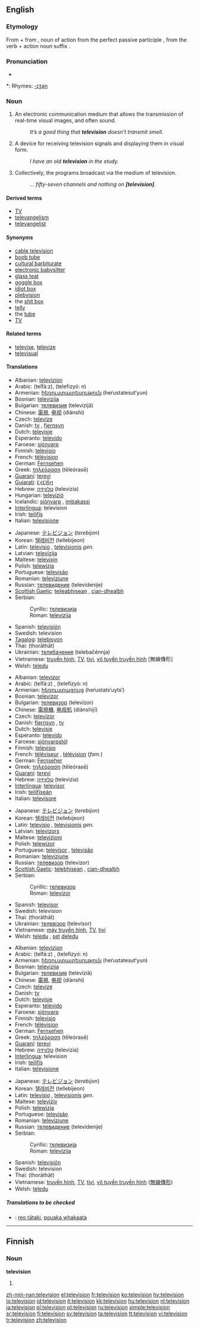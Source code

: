 {{see|télévision|televisión}}
{{wikipedia}}
==English==

===Etymology===
From {{Gr.}} {{term|tele-||distant}} + {{term|vision}} from {{L.}} {{term|visio||vision, seeing|lang=la}}, noun of action from the perfect passive participle {{term|visus||that which is seen}}, from the verb {{term|videre||to see}} + action noun suffix {{term|-io|lang=la}}.

===Pronunciation===
* {{audio|en-us-television.ogg|Audio (US)}}

*: Rhymes: [[Rhymes:English:-ɪʒən|-ɪʒən]]

===Noun===
{{en-noun|s|-}}

# {{uncountable}} An electronic communication medium that allows the transmission of real-time visual images, and often sound.
#: ''It’s a good thing that '''television''' doesn’t transmit smell.''
# {{countable}} A device for receiving television signals and displaying them in visual form.
#: ''I have an old '''television''' in the study.''
# {{uncountable}} Collectively, the programs broadcast via the medium of television.
#: ''... fifty-seven channels and nothing on '''[television]'''.''

====Derived terms====
* [[TV]]
* [[televangelism]]
* [[televangelist]]

====Synonyms====
* [[cable television]]
* [[boob tube]]
* [[cultural barbiturate]]
* [[electronic babysitter]]
* [[glass teat]]
* [[goggle box]]
* [[idiot box]]
* [[plebvision]]
* the [[shit box]]
* [[telly]]
* the [[tube]]
* [[TV]]

====Related terms====
* [[televise]], [[televize]]
* [[televisual]]

====Translations====
{{trans-top|medium}}
* Albanian: [[televizion]]
* Arabic: {{ARchar|[[تلفاز]]}} (telfá:z), {{ARchar|[[تلفزيون]]}} (telefizyó: n)
* Armenian: [[հեռուստատեսություն]] (heŕustatesut‘yun)
* Bosnian: [[televizija#Bosnian|televizija]] {{f}}
* Bulgarian: [[телевизия]] (televízijǎ) {{f}}
* Chinese: [[電視]], [[电视]] (diànshì)
* Czech: [[televize]] {{f}}
* Danish: [[tv]] {{n}}, [[fjernsyn]] {{n}}
* Dutch: [[televisie]] {{m}}
* Esperanto: [[televido]]
* Faroese: [[sjónvarp]] {{n}}
* Finnish: [[televisio]]
* French: [[télévision]] {{f}}
* German: [[Fernsehen]] {{n}}
* Greek: [[τηλεόραση]] (tēleórasē) {{f}}
* [[Guaraní]]: [[terevi]]
* [[Gujarati]]: [[દૂરદર્શન]]
* Hebrew: [[טלוויזיה]] (televizia) {{f}}
* Hungarian: [[televízió]]
* Icelandic: [[sjónvarp]] {{n}}, [[imbakassi]] {{m}}
* [[Interlingua]]: television
* Irish: [[teilifís]] {{f}}
* Italian: [[televisione]] {{f}}
{{trans-mid}}
* Japanese: [[テレビジョン]] (''terebijon'')
* Korean: [[텔레비전]] (tellebijeon)
* Latin: [[televisio]] {{f}}, [[televisionis]] ''gen.''
* Latvian: [[televīzija]] {{f}}
* Maltese: [[televixin]]
* Polish: [[telewizja]] {{f}}
* Portuguese: [[televisão]] {{f}}
* Romanian: [[televiziune]] {{f}}
* Russian: [[телевидение]] (televídenije) {{n}}
* [[Scottish Gaelic]]: [[teileabhisean]] {{m}}, [[cian-dhealbh]] {{f}}
* Serbian:
*: Cyrillic: [[телевизија#Serbian|телевизија]] {{f}}
*: Roman: [[televizija#Serbian|televizija]] {{f}}
* Spanish: [[televisión]] {{f}}
* Swedish: television
* [[Tagalog]]: [[telebisyon]] {{f}}
* Thai: {{THchar|[[โทรทัศน์]]}} (thorāthāt)
* Ukrainian: [[телебачення]] (telebačénnja) {{f}}
* Vietnamese: [[truyền hình]], [[TV]], [[tivi]], [[vô tuyến truyền hình]] [無線傳形]
* Welsh: [[teledu]] {{m}}
{{trans-bottom}}

{{trans-top|television set}}
* Albanian: [[televizor]]
* Arabic: {{ARchar|[[تلفاز]]}} (telfá:z) {{m}}, {{ARchar|[[تلفزيون]]}} (telefizyó: n) {{m}}
* Armenian: [[հեռուստացույց]] (heŕustats‘uyts‘)
* Bosnian: [[televizor#Bosnian|televizor]] {{m}}
* Bulgarian: [[телевизор]] (televízor) {{m}}
* Chinese: [[電視機]], [[电视机]] (diànshìjī)
* Czech: [[televizor]] {{m}}
* Danish: [[fjernsyn]] {{n}}, [[tv]] {{n}}
* Dutch: [[televisie]] {{m}}
* Esperanto: [[televido]]
* Faroese: [[sjónvarpstól]] {{n}}
* Finnish: [[televisio]]
* French: [[téléviseur]] {{m}}, [[télévision]] {{f}} (''fam.'')
* German: [[Fernseher]] {{m}}
* Greek: [[τηλεόραση]] (tēleórasē) {{f}}
* [[Guaraní]]: [[terevi]]
* Hebrew: [[טלוויזיה]] (televizia) {{f}}
* [[Interlingua]]: [[televisor]]
* Irish: [[teilifíseán]] {{m}}
* Italian: [[televisore]] {{m}}
{{trans-mid}}
* Japanese: [[テレビジョン]] (''terebijon'')
* Korean: [[텔레비전]] (tellebijeon)
* Latin: [[televisio]] {{f}}, [[televisionis]] ''gen.''
* Latvian: [[televizors]] {{m}}
* Maltese: [[televiżjoni]]
* Polish: [[telewizor]] {{m}}
* Portuguese: [[televisor#Portuguese|televisor]] {{m}}, [[televisão]] {{f}}
* Romanian: [[televiziune]] {{f}}
* Russian: [[телевизор]] (televízor) {{m}}
* [[Scottish Gaelic]]: [[telebhisean]] {{m}}, [[cian-dhealbh]] {{f}}
* Serbian:
*: Cyrillic: [[телевизор#Serbian|телевизор]] {{m}}
*: Roman: [[televizor#Serbian|televizor]] {{m}}
* Spanish: [[televisor]] {{m}}
* Swedish: television
* Thai: {{THchar|[[โทรทัศน์]]}} (thorāthāt)
* Ukrainian: [[телевізор]] (televísor) {{m}}
* Vietnamese: [[máy truyền hình]], [[TV]], [[tivi]]
* Welsh: [[teledu]] {{m}}, [[set]] [[teledu|deledu]] {{m}}
{{trans-bottom}}

{{trans-top|program broadcasting}}
* Albanian: [[televizion]]
* Arabic: {{ARchar|[[تلفاز]]}} (telfá:z) {{m}}, {{ARchar|[[تلفزيون]]}} (telefizyó: n) {{m}}
* Armenian: [[հեռուստատեսություն]] (heŕustatesut‘yun)
* Bosnian: [[televizija#Bosnian|televizija]] {{f}}
* Bulgarian: [[телевизия]] (televíziǎ) {{f}}
* Chinese: [[電視]], [[电视]] (diànshì)
* Czech: [[televize]] {{f}}
* Danish: [[tv]] {{n}}
* Dutch: [[televisie]] {{m}}
* Esperanto: [[televido]]
* Faroese: [[sjónvarp]] {{n}}
* Finnish: [[televisio]]
* French: [[télévision]] {{f}}
* German: [[Fernsehen]] {{n}}
* Greek: [[τηλεόραση]] (tēleórasē) {{f}}
* [[Guaraní]]: [[terevi]]
* Hebrew: [[טלוויזיה]] (televizia) {{f}}
* [[Interlingua]]: television
* Irish: [[teilifís]] {{f}}
* Italian: [[televisione]] {{f}}
{{trans-mid}}
* Japanese: [[テレビジョン]] (''terebijon'')
* Korean: [[텔레비전]] (tellebijeon)
* Latin: [[televisio]] {{f}}, [[televisionis]] ''gen.''
* Maltese: [[televiżiv]]
* Polish: [[telewizja]] {{f}}
* Portuguese: [[televisão]] {{f}}
* Romanian: [[televiziune]] {{f}}
* Russian: [[телевидение]] (televídenije) {{n}}
* Serbian:
*: Cyrillic: [[телевизија#Serbian|телевизија]] {{f}}
*: Roman: [[televizija#Serbian|televizija]] {{f}}
* Spanish: [[televisión]] {{f}}
* Swedish: television
* Thai: {{THchar|[[โทรทัศน์]]}} (thorāthāt)
* Vietnamese: [[truyền hình]], [[TV]], [[tivi]], [[vô tuyến truyền hình]] ([[無線傳形]])
* Welsh: [[teledu]] {{m}}
{{trans-bottom}}

=====Translations to be checked=====
* {{ttbc|Maori}}: [[reo tātaki]], [[pouaka whakaata]]

----

==Finnish==

===Noun===
'''television'''

# {{fi-form of|type=noun|case=genitive|pl=singular|[[televisio]]}}

[[zh-min-nan:television]]
[[el:television]]
[[fr:television]]
[[ko:television]]
[[hy:television]]
[[io:television]]
[[id:television]]
[[it:television]]
[[kk:television]]
[[hu:television]]
[[nl:television]]
[[ja:television]]
[[pl:television]]
[[pt:television]]
[[ru:television]]
[[simple:television]]
[[sr:television]]
[[fi:television]]
[[sv:television]]
[[ta:television]]
[[tt:television]]
[[vi:television]]
[[tr:television]]
[[zh:television]]
